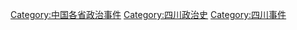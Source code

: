 [[Category:中国各省政治事件|Category:中国各省政治事件]]
[[Category:四川政治史|Category:四川政治史]]
[[Category:四川事件|Category:四川事件]]